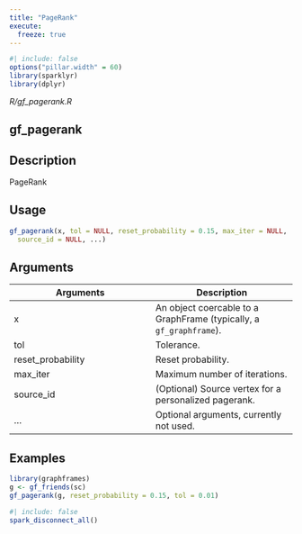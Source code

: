 ```yaml
---
title: "PageRank"
execute:
  freeze: true
---
```


```r
#| include: false
options("pillar.width" = 60)
library(sparklyr) 
library(dplyr)
```

*R/gf_pagerank.R*

## gf_pagerank

## Description
PageRank 


## Usage
```r
gf_pagerank(x, tol = NULL, reset_probability = 0.15, max_iter = NULL, 
  source_id = NULL, ...) 
```

## Arguments
|Arguments|Description|
|---|---|
| x | An object coercable to a GraphFrame (typically, a `gf_graphframe`). |
| tol | Tolerance. |
| reset_probability | Reset probability. |
| max_iter | Maximum number of iterations. |
| source_id | (Optional) Source vertex for a personalized pagerank. |
| ... | Optional arguments, currently not used. |





## Examples
```r
library(graphframes)
g <- gf_friends(sc) 
gf_pagerank(g, reset_probability = 0.15, tol = 0.01) 
```



```r
#| include: false
spark_disconnect_all()
```
